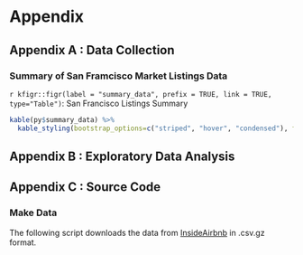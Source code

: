 # Appendix
## Appendix A : Data Collection
### Summary of San Framcisco Market Listings Data 
`r kfigr::figr(label = "summary_data", prefix = TRUE, link = TRUE, type="Table")`: San Francisco Listings Summary
```r
kable(py$summary_data) %>%
  kable_styling(bootstrap_options=c("striped", "hover", "condensed"), full_width=T)
```

## Appendix B : Exploratory Data Analysis

## Appendix C : Source Code

### Make Data
The following script downloads the data from [InsideAirbnb]("http://insideairbnb.com/get-the-data.html") in .csv.gz format.
```python
```
